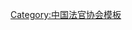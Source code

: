 {{Navbox
| name   = 中国法官协会第四届理事会
| title  = [[中国法官协会]]第四届理事会
| above  = 2008年12月－2015年1月
| bodyclass = hlist
| group1 = 名誉会长
| list1  = 
* [[郑天翔|{{Box|郑天翔}}]]
* [[任建新 (法官)|任建新]]
* [[肖扬|肖　扬]]
| group2 = 会长
| list2  = [[王胜俊]]
| group3 = 副会长
| list3  = 
* [[沈德咏]]
* [[张军 (1956年)|张　军]]
* [[王秀红]]
| group4 = 
| list4  = 
| group5 = 
| list5  = 
| group6 = 
| list6  = 
| below  = 标注：{{Box|任内逝世}}
}}<noinclude>
{{collapsible option}}
[[Category:中国法官协会模板]]
</noinclude>